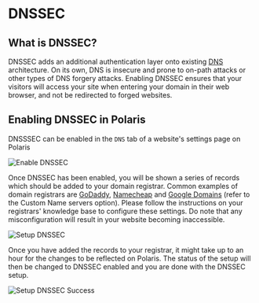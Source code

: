 # DNSSEC

## What is DNSSEC?

DNSSEC adds an additional authentication layer onto existing [DNS](dns-record) architecture. On its own,
DNS is insecure and prone to on-path attacks or other types of DNS forgery attacks. Enabling
DNSSEC ensures that your visitors will access your site when entering your domain in their web
browser, and not be redirected to forged websites.


## Enabling DNSSEC in Polaris
DNSSSEC can be enabled in the `DNS` tab of a website's settings page on Polaris

![Enable DNSSEC](/img/security-center/dns/dnssec-enable.png)

Once DNSSEC has been enabled, you will be shown a series of records which should be added
to your domain registrar. Common examples of domain registrars are
[GoDaddy](https://ph.godaddy.com/help/add-a-ds-record-23865),
[Namecheap](https://www.namecheap.com/support/knowledgebase/article.aspx/9722/2232/managing-dnssec-for-domains-pointed-to-custom-dns/)
and [Google Domains](https://support.google.com/domains/answer/6147083?hl=en&visit_id=638205977536883713-2000001299&rd=1#zippy=%2Ccustom-name-servers)
(refer to the Custom Name servers option). Please
follow the instructions on your registrars' knowledge base to configure these settings. Do note
that any misconfiguration will result in your website becoming inaccessible.


![Setup DNSSEC](/img/security-center/dns/dnssec-setup.png)

Once you have added the records to your registrar, it might take up to an hour for the changes
to be reflected on Polaris. The status of the setup will then be changed to DNSSEC enabled and
you are done with the DNSSEC setup.

![Setup DNSSEC Success](/img/security-center/dns/dnssec-setup-success.png)
